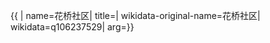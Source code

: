 {{ {{{1|PRC admin/showdata}}}|
name=花桥社区|
title=|
wikidata-original-name=花桥社区|
wikidata=q106237529|
arg={{{arg|}}}}}